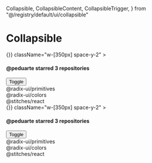 
  Collapsible,
  CollapsibleContent,
  CollapsibleTrigger,
} from "@/registry/default/ui/collapsible"

<Meta title="Collapsible" component={Collapsible} />

# Collapsible

<Story name="Closed">
  <Collapsible
    open={false}
    onOpenChange={() => {}}
    className="w-[350px] space-y-2"
  >
    <div className="flex items-center justify-between space-x-4 px-4">
      <h4 className="text-sm font-semibold">
        @peduarte starred 3 repositories
      </h4>
      <CollapsibleTrigger asChild>
        <Button variant="ghost" size="sm" className="w-9 p-0">
          <ChevronsUpDown className="h-4 w-4" />
          <span className="sr-only">Toggle</span>
        </Button>
      </CollapsibleTrigger>
    </div>
    <div className="rounded-md border border-slate-200 px-4 py-3 font-mono text-sm dark:border-slate-700">
      @radix-ui/primitives
    </div>
    <CollapsibleContent className="space-y-2">
      <div className="rounded-md border border-slate-200 px-4 py-3 font-mono text-sm dark:border-slate-700">
        @radix-ui/colors
      </div>
      <div className="rounded-md border border-slate-200 px-4 py-3 font-mono text-sm dark:border-slate-700">
        @stitches/react
      </div>
    </CollapsibleContent>
  </Collapsible>
</Story>

<Story name="Opened">
  <Collapsible
    open={true}
    onOpenChange={() => {}}
    className="w-[350px] space-y-2"
  >
    <div className="flex items-center justify-between space-x-4 px-4">
      <h4 className="text-sm font-semibold">
        @peduarte starred 3 repositories
      </h4>
      <CollapsibleTrigger asChild>
        <Button variant="ghost" size="sm" className="w-9 p-0">
          <ChevronsUpDown className="h-4 w-4" />
          <span className="sr-only">Toggle</span>
        </Button>
      </CollapsibleTrigger>
    </div>
    <div className="rounded-md border border-slate-200 px-4 py-3 font-mono text-sm dark:border-slate-700">
      @radix-ui/primitives
    </div>
    <CollapsibleContent className="space-y-2">
      <div className="rounded-md border border-slate-200 px-4 py-3 font-mono text-sm dark:border-slate-700">
        @radix-ui/colors
      </div>
      <div className="rounded-md border border-slate-200 px-4 py-3 font-mono text-sm dark:border-slate-700">
        @stitches/react
      </div>
    </CollapsibleContent>
  </Collapsible>
</Story>
